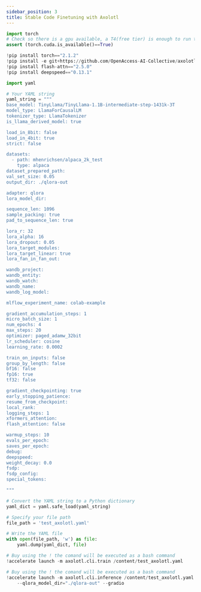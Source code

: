 ```yaml
---
sidebar_position: 3
title: Stable Code Finetuning with Axolotl
---
```






```python
import torch
# Check so there is a gpu available, a T4(free tier) is enough to run this notebook
assert (torch.cuda.is_available()==True)
```


```python
!pip install torch=="2.1.2"
!pip install -e git+https://github.com/OpenAccess-AI-Collective/axolotl#egg=axolotl
!pip install flash-attn=="2.5.0"
!pip install deepspeed=="0.13.1"
```


```python
import yaml

# Your YAML string
yaml_string = """
base_model: TinyLlama/TinyLlama-1.1B-intermediate-step-1431k-3T
model_type: LlamaForCausalLM
tokenizer_type: LlamaTokenizer
is_llama_derived_model: true

load_in_8bit: false
load_in_4bit: true
strict: false

datasets:
  - path: mhenrichsen/alpaca_2k_test
    type: alpaca
dataset_prepared_path:
val_set_size: 0.05
output_dir: ./qlora-out

adapter: qlora
lora_model_dir:

sequence_len: 1096
sample_packing: true
pad_to_sequence_len: true

lora_r: 32
lora_alpha: 16
lora_dropout: 0.05
lora_target_modules:
lora_target_linear: true
lora_fan_in_fan_out:

wandb_project:
wandb_entity:
wandb_watch:
wandb_name:
wandb_log_model:

mlflow_experiment_name: colab-example

gradient_accumulation_steps: 1
micro_batch_size: 1
num_epochs: 4
max_steps: 20
optimizer: paged_adamw_32bit
lr_scheduler: cosine
learning_rate: 0.0002

train_on_inputs: false
group_by_length: false
bf16: false
fp16: true
tf32: false

gradient_checkpointing: true
early_stopping_patience:
resume_from_checkpoint:
local_rank:
logging_steps: 1
xformers_attention:
flash_attention: false

warmup_steps: 10
evals_per_epoch:
saves_per_epoch:
debug:
deepspeed:
weight_decay: 0.0
fsdp:
fsdp_config:
special_tokens:

"""

# Convert the YAML string to a Python dictionary
yaml_dict = yaml.safe_load(yaml_string)

# Specify your file path
file_path = 'test_axolotl.yaml'

# Write the YAML file
with open(file_path, 'w') as file:
    yaml.dump(yaml_dict, file)
```


```python
# Buy using the ! the comand will be executed as a bash command
!accelerate launch -m axolotl.cli.train /content/test_axolotl.yaml
```


```python
# Buy using the ! the comand will be executed as a bash command
!accelerate launch -m axolotl.cli.inference /content/test_axolotl.yaml \
    --qlora_model_dir="./qlora-out" --gradio
```
